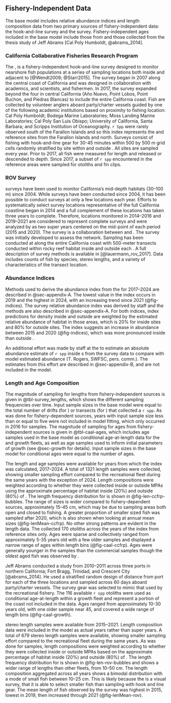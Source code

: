 ## Fishery-Independent Data <!--(TOR section D2) --> {#sec-fish-indep}

<!-- Fishery-independent data: Description of surveys used in the assessment, description of methods to estimate abundance indices, sample size information for length- and age- composition data by survey and year, including both the number of tows (or drops or sites for hook and line data) and fish sampled. Include complete tables and figures and date of data extraction.   -->

The base model includes relative abundance indices and length composition data from two primary sources of fishery-independent data: the \gls{s-ccfrp} hook-and-line survey and the \gls{cdfw} \gls{rov} survey. Fishery-independent ages included in the base model include those from \gls{s-ccfrp} and those collected from the thesis study of Jeff Abrams [Cal Poly Humboldt, @abrams_2014].

### California Collaborative Fisheries Research Program

The \gls{s-ccfrp}, is a fishery-independent hook-and-line survey designed to monitor nearshore fish populations at a series of sampling locations both inside and adjacent to \glspl{mpa} [@Wendt2009; @Starr2015]. The \gls{s-ccfrp} survey began in 2007 along the central coast of California and was designed in collaboration with academics, \gls{nmfs} and \gls{cdfw} scientists, and fishermen. In 2017, the survey expanded beyond the four \glspl{mpa} in central California (A&ntilde;o Nuevo, Point Lobos, Point Buchon, and Piedras Blancas) to include the entire California coast. Fish are collected by volunteer anglers aboard party/charter vessels guided by one of the following academic institutions based on proximity to fishing location: Cal Poly Humboldt; Bodega Marine Laboratories; Moss Landing Marine Laboratories; Cal Poly San Luis Obispo; University of California, Santa Barbara; and Scripps Institution of Oceanography. `r Spp` were rarely observed south of the Farallon Islands and so this index represents the \glspl{mpa} and reference sites from the Farallon Islands and north. Surveys consist of fishing with hook-and-line gear for 30-45 minutes within 500 by 500 m grid cells randomly stratified by site within and outside \glspl{mpa}. All sites are sampled every year. Prior to 2017, all fish were measured for length and released or descended to depth. Since 2017, a subset of `r spp` encountered in the reference areas were sampled for otoliths and fin clips. 

### ROV Survey

\gls{rov} surveys have been used to monitor California’s mid-depth habitats (30--100 m) since 2004. While surveys have been conducted since 2004, it has been possible to conduct surveys at only a few locations each year. Efforts to systematically select survey locations representative of the full California coastline began in 2014 and a full complement of these locations has taken three years to complete. Therefore, locations monitored in 2014--2016 and 2019--2021 are considered to represent complete surveys and were analyzed by \gls{cdfw} as two super years centered on the mid-point of each period (2015 and 2020). The survey is a collaboration between \gls{cdfw} and \gls{mare}. The survey was initially developed to assess the \gls{mpa} network. Sampling has been conducted at \glspl{mpa} along the entire California coast with 500-meter transects conducted within rocky reef habitat inside and outside each \gls{mpa}. A full description of survey methods is available in [@lauermann_rov_2017]. Data includes counts of fish by species, stereo lengths, and a variety of characteristics of the transect location. 

### Abundance Indices

Methods used to derive the abundance index from the \gls{s-ccfrp} for 2017--2024 are described in @sec-appendix-A. The lowest value in the index occurs in 2019 and the highest in 2024, with an increasing trend since 2021 (@fig-indices). The \gls{rov} survey relative abundance index was derived by \gls{cdfw} staff and the methods are also described in @sec-appendix-A. For both indices, index predictions for density inside and outside \glspl{mpa} are weighted by the estimated relative abundance of habitat in those areas, which is 20% for inside \gls{mpa} sites and 80% for outside \gls{mpa} sites. The \gls{rov} index suggests an increase in abundance between 2015 and 2020 (@fig-indices), which was more pronounced inside than outside \glspl{mpa}. 

An additional effort was made by staff at the \gls{swfsc} to estimate an absolute abundance estimate of `r spp` inside \gls{mpa}s from the \gls{rov} survey data to compare with model estimated abundance (T. Rogers, SWFSC, pers. comm.). The estimates from this effort are described in @sec-appendix-B, and are not included in the model.  

### Length and Age Composition

The magnitude of sampling for lengths from fishery-independent sources is given in @tbl-survey_lengths, which shows the different sampling frequencies over time. Input sample sizes in the base model were equal to the total number of drifts (for \gls{s-ccfrp}) or transects (for \gls{rov}) that collected a `r spp`. As was done for fishery-dependent sources, years with input sample size less than or equal to five were not included in model fitting, which only occurred in 2016 for \gls{rov} samples. The magnitude of sampling for ages from fishery-independent sources is given in @tbl-caal-ages, which includes age samples used in the base model as conditional age-at-length data for the \gls{s-ccfrp} and growth fleets, as well as age samples used to inform initial parameters of growth (see @sec-growth for details). Input sample sizes in the base model for conditional ages were equal to the number of ages.

The \gls{s-ccfrp} length and age samples were available for years from which the index was calculated, 2017--2024. A total of 1321 length samples were collected, showing smaller sampling effort compared to the recreational fleet during the same years with the exception of 2024. Length compositions were weighted according to whether they were collected inside or outside MPAs using the approximate percentage of habitat inside (20%) and outside (80%) of \glspl{mpa}. The length frequency distribution for \gls{s-ccfrp} is shown in @fig-len-ccfrp-bubbles. The range of sizes is wider compared to fishery-dependent sources, approximately 15--45 cm, which may be due to sampling areas both open and closed to fishing. A greater proportion of smaller sized fish was sampled after 2020, which is also shown when looking at annual mean sizes (@fig-lenMean-ccfrp). No other strong patterns are evident in the length data. The \gls{s-ccfrp} collected 170 otoliths across the years of the index from reference sites only. Ages were sparse and collectively ranged from approximately 5-35 years old with a few older samples and displayed a narrow range of ages within length bins (@fig-caal-ccfrp). Ages were generally younger in the \gls{s-ccfrp} samples than the commercial samples though the oldest aged fish was observed by \gls{s-ccfrp}.  

Jeff Abrams conducted a study from 2010--2011 across three ports in northern California; Fort Bragg, Trinidad, and Crescent City [@abrams_2014]. He used a stratified random design of distance from port for each of the three locations and sampled across 60 days aboard party/charter vessels. The survey gear was selected to mimic that used by the recreational fishery. The 116 available `r spp` otoliths were used as conditional age-at-length within a growth fleet and represent a portion of the coast not included in the \gls{s-ccfrp} data. Ages ranged from approximately 10-30 years old, with one older sample near 45, and covered a wide range of length bins (@fig-caal-growth).

\gls{rov} stereo length samples were available from 2015--2021. Length composition data were included in the model as actual years rather than super years. A total of 679 stereo length samples were available, showing smaller sampling effort compared to the recreational fleet during the same years. As was done for \gls{s-ccfrp} samples, length compositions were weighted according to whether they were collected inside or outside MPAs based on the approximate percentage of habitat inside (20%) and outside (80%) of \glspl{mpa}. The length frequency distribution for \gls{rov} is shown in @fig-len-rov-bubbles and shows a wider range of lengths than other fleets, from 10--50 cm. The length composition aggregated across all years shows a bimodal distribution with a mode of small fish between 10--25 cm. This is likely because the \gls{rov} is a visual survey, that it is able to select smaller fish than sampling with hook and line gear. The mean length of fish observed by the survey was highest in 2015, lowest in 2019, then increased through 2021 (@fig-lenMean-rov).